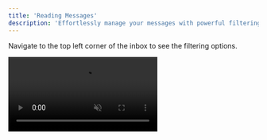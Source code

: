 ```yaml
---
title: 'Reading Messages'
description: 'Effortlessly manage your messages with powerful filtering and search options.'
---
```


Navigate to the top left corner of the inbox to see the filtering options.

<video autoplay="true" muted="true" loop playsinline className="w-full aspect-video" src="/videos/guides_inbox_filt_basic.mp4" />
For basic filtering, you can easily switch between viewing all messages, unread messages, or follow-up messages.

<video autoplay="true" muted="true" loop playsinline className="w-full aspect-video" src="/videos/guides_search_inbox.mp4" />
By default, the inbox is sorted by the latest message, ensuring you see the most recent interactions first. To search for a specific conversation, simply type the name of the lead into the search bar.

<video autoplay="true" muted="true" loop playsinline className="w-full aspect-video" src="/videos/guides_inbox_filt_adv.mp4" />
To access more advanced filters, click the filter icon beside the search bar. Here's what each filter means:
<AccordionGroup>
  <Accordion title="Current Label">Selecting a label here will display messages only from leads with that label. Choosing multiple labels will show messages from leads with either label.</Accordion>
  <Accordion title="Lists">If you've created a list, you can filter to only show messages from leads that are members of specific lists. Choosing multiple lists will show messages from leads in either list.</Accordion>
  <Accordion title="Reply Sent">Filter messages to display only those where you replied last, helping you stay on top of ongoing conversations.</Accordion>
  <Accordion title="No Reply Sent">This filter shows messages where the lead messaged last, showing conversions that need your attention.</Accordion>
  <Accordion title="Last Interaction">Choose from past 24 hours, past 7 days, or past 30 days to filter conversations based on the time of the last interaction.</Accordion>
</AccordionGroup>

<Tip>Filters can be combined to refine your search even further. For example, selecting both a specific label and a timeframe will narrow down results to messages that match **both** criteria.</Tip>